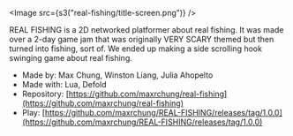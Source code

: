 
<Image src={s3("real-fishing/title-screen.png")} />

REAL FISHING is a 2D networked platformer about real fishing. It was made over a
2-day game jam that was originally VERY SCARY themed but then turned into
fishing, sort of. We ended up making a side scrolling hook swinging game about
real fishing.

- Made by: Max Chung, Winston Liang, Julia Ahopelto
- Made with: Lua, Defold
- Repository: [https://github.com/maxrchung/real-fishing](https://github.com/maxrchung/real-fishing)
- Play: [https://github.com/maxrchung/REAL-FISHING/releases/tag/1.0.0](https://github.com/maxrchung/REAL-FISHING/releases/tag/1.0.0)
